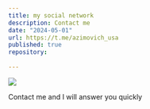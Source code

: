 ```yaml
---
title: my social network
description: Contact me
date: "2024-05-01"
url: https://t.me/azimovich_usa
published: true
repository:
  
---
```


[![](https://images.indianexpress.com/2024/01/Telegram-featured.jpg)](https://t.me/azimovich_usa)

Contact me and I will answer you quickly
